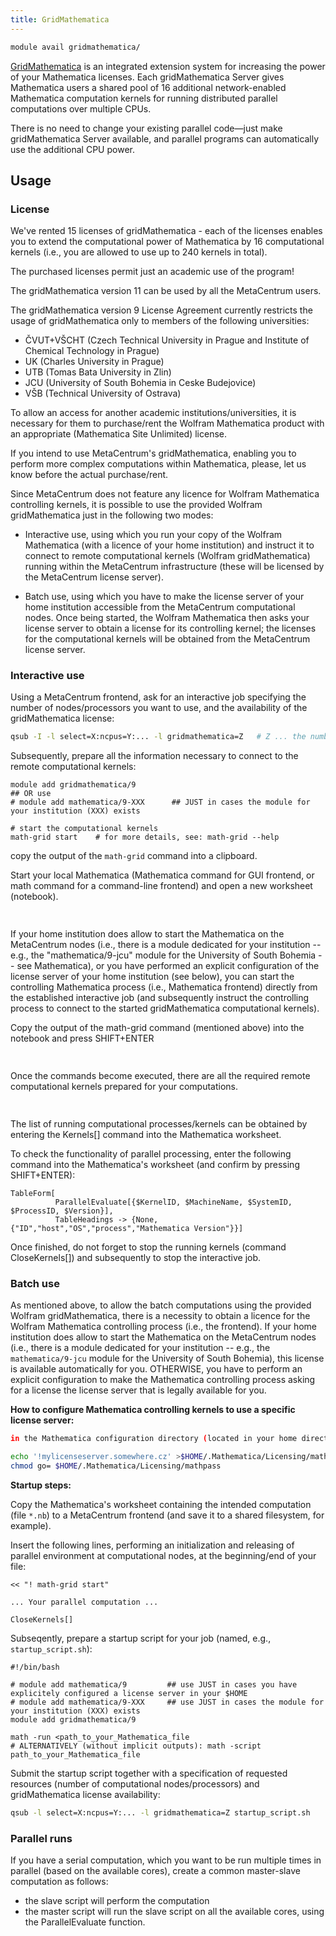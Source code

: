 ```yaml
---
title: GridMathematica
---
```

```bash
module avail gridmathematica/
```

[GridMathematica](https://www.wolfram.com/gridmathematica/) is an integrated extension system for increasing the power of your Mathematica licenses. Each gridMathematica Server gives Mathematica users a shared pool of 16 additional network-enabled Mathematica computation kernels for running distributed parallel computations over multiple CPUs.

There is no need to change your existing parallel code—just make gridMathematica Server available, and parallel programs can automatically use the additional CPU power. 

## Usage

### License

We've rented 15 licenses of gridMathematica - each of the licenses enables you to extend the computational power of Mathematica by 16 computational kernels (i.e., you are allowed to use up to 240 kernels in total).

<Callout type="info">
The purchased licenses permit just an academic use of the program!
</Callout>

The gridMathematica version 11 can be used by all the MetaCentrum users.

The gridMathematica version 9 License Agreement currently restricts the usage of gridMathematica only to members of the following universities:

- ČVUT+VŠCHT (Czech Technical University in Prague and Institute of Chemical Technology in Prague)
- UK (Charles University in Prague)
- UTB (Tomas Bata University in Zlin)
- JCU (University of South Bohemia in Ceske Budejovice)
- VŠB (Technical University of Ostrava)

To allow an access for another academic institutions/universities, it is necessary for them to purchase/rent the Wolfram Mathematica product with an appropriate (Mathematica Site Unlimited) license. 


<Callout  type="info" title="Tip" icon="💡">
If you intend to use MetaCentrum's gridMathematica, enabling you to perform more complex computations within Mathematica, please, let us know before the actual purchase/rent. 
</Callout>

Since MetaCentrum does not feature any licence for Wolfram Mathematica controlling kernels, it is possible to use the provided Wolfram gridMathematica just in the following two modes:

- Interactive use, using which you run your copy of the Wolfram Mathematica (with a licence of your home institution) and instruct it to connect to remote computational kernels (Wolfram gridMathematica) running within the MetaCentrum infrastructure (these will be licensed by the MetaCentrum license server).

- Batch use, using which you have to make the license server of your home institution accessible from the MetaCentrum computational nodes. Once being started, the Wolfram Mathematica then asks your license server to obtain a license for its controlling kernel; the licenses for the computational kernels will be obtained from the MetaCentrum license server.

### Interactive use

Using a MetaCentrum frontend, ask for an interactive job specifying the number of nodes/processors you want to use, and the availability of the gridMathematica license:

```bash
qsub -I -l select=X:ncpus=Y:... -l gridmathematica=Z   # Z ... the number of Mathematica Grid servers required for your job (generally, Z=X*Y)
```

Subsequently, prepare all the information necessary to connect to the remote computational kernels:

```
module add gridmathematica/9
## OR use
# module add mathematica/9-XXX      ## JUST in cases the module for your institution (XXX) exists

# start the computational kernels
math-grid start    # for more details, see: math-grid --help
```

copy the output of the `math-grid` command into a clipboard.

Start your local Mathematica (Mathematica command for GUI frontend, or math command for a command-line frontend) and open a new worksheet (notebook).
```bash
    
```
If your home institution does allow to start the Mathematica on the MetaCentrum nodes (i.e., there is a module dedicated for your institution -- e.g., the "mathematica/9-jcu" module for the University of South Bohemia -- see Mathematica), or you have performed an explicit configuration of the license server of your home institution (see below), you can start the controlling Mathematica process (i.e., Mathematica frontend) directly from the established interactive job (and subsequently instruct the controlling process to connect to the started gridMathematica computational kernels).

Copy the output of the math-grid command (mentioned above) into the notebook and press SHIFT+ENTER
```bash
    
```
Once the commands become executed, there are all the required remote computational kernels prepared for your computations.
```bash
    
```
The list of running computational processes/kernels can be obtained by entering the Kernels[] command into the Mathematica worksheet.

To check the functionality of parallel processing, enter the following command into the Mathematica's worksheet (and confirm by pressing SHIFT+ENTER):

```
TableForm[
          ParallelEvaluate[{$KernelID, $MachineName, $SystemID, $ProcessID, $Version}],
          TableHeadings -> {None,{"ID","host","OS","process","Mathematica Version"}}]
```

Once finished, do not forget to stop the running kernels (command CloseKernels[]) and subsequently to stop the interactive job.

### Batch use

As mentioned above, to allow the batch computations using the provided Wolfram gridMathematica, there is a necessity to obtain a licence for the Wolfram Mathematica controlling process (i.e., the frontend). If your home institution does allow to start the Mathematica on the MetaCentrum nodes (i.e., there is a module dedicated for your institution -- e.g., the `mathematica/9-jcu` module for the University of South Bohemia), this license is available automatically for you. OTHERWISE, you have to perform an explicit configuration to make the Mathematica controlling process asking for a license the license server that is legally available for you.

**How to configure Mathematica controlling kernels to use a specific license server:**

```bash
in the Mathematica configuration directory (located in your home directory), create a file `$HOME/.Mathematica/Licensing/mathpass`, which will contain an identification of your home institution's license server:
```

```bash
echo '!mylicenseserver.somewhere.cz' >$HOME/.Mathematica/Licensing/mathpass
chmod go= $HOME/.Mathematica/Licensing/mathpass
```

**Startup steps:**

Copy the Mathematica's worksheet containing the intended computation (file `*.nb`) to a MetaCentrum frontend (and save it to a shared filesystem, for example).

Insert the following lines, performing an initialization and releasing of parallel environment at computational nodes, at the beginning/end of your file:

```
<< "! math-grid start"

... Your parallel computation ...

CloseKernels[]
```

Subseqently, prepare a startup script for your job (named, e.g., `startup_script.sh`):

```
#!/bin/bash

# module add mathematica/9         ## use JUST in cases you have explicitely configured a license server in your $HOME
# module add mathematica/9-XXX     ## use JUST in cases the module for your institution (XXX) exists
module add gridmathematica/9

math -run <path_to_your_Mathematica_file
# ALTERNATIVELY (without implicit outputs): math -script path_to_your_Mathematica_file
```

Submit the startup script together with a specification of requested resources (number of computational nodes/processors) and gridMathematica license availability:

```bash
qsub -l select=X:ncpus=Y:... -l gridmathematica=Z startup_script.sh   
```

### Parallel runs

If you have a serial computation, which you want to be run multiple times in parallel (based on the available cores), create a common master-slave computation as follows:

- the slave script will perform the computation
- the master script will run the slave script on all the available cores, using the ParallelEvaluate function.



